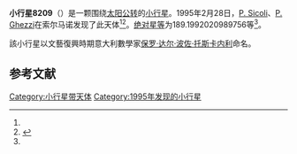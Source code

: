 {{Infobox planet
| bgcolour = #FFFFC0
| name = 8209 Toscanelli
| symbol = 
| image = 
| caption = 
| discovery = yes
| discovery_ref = 
| discoverer = [[P._Sicoli|P. Sicoli]]、[[P._Ghezzi|P. Ghezzi]]
| discovery_site = [[索尔马诺|索尔马诺]] 
| discovered = 1995年2月28日
| designations = yes
| mp_name = 
| named_after = 
| alt_names = 
| mp_category = [[主带小行星|主带小行星]]
| orbit_ref = <ref name="a">[http://ssd.jpl.nasa.gov/sbdb.cgi?sstr=8209 8209 Toscanelli] {{Wayback|url=http://ssd.jpl.nasa.gov/sbdb.cgi?sstr=8209 |date=20201124030949 }}，小行星數據庫瀏覽器（JPL Small-Body Database Browser）－[[美国国家航空航天局|美国国家航空航天局]]喷气推进实验室</ref>
| epoch = 2456400.5 (2013年4月18日更新)
| aphelion = {{convert|3.040855506971953|AU|km|3|abbr=on|lk=out}}
| perihelion = {{convert|2.17613889918962|AU|km|3|abbr=on}}
| semimajor = {{convert|2.608497203080786|AU|km|3|abbr=on}}
| eccentricity = 0.165749959
| period = 1538.806421 [[日|日]]<br />4.21[[儒略年|儒略年]]
| avg_speed = 
| inclination = 10.01333354961175
| asc_node = 72.68955997252947
| mean_anomaly = 
| arg_peri = 189.1992020989756
| satellites = 
| physical_characteristics = yes
| dimensions = 
| mass = 
| density = 
| surface_grav = 
| escape_velocity = 
| sidereal_day = 
| axial_tilt = 
| pole_ecliptic_lat = 
| pole_ecliptic_lon = 
| albedo = 
| temperatures= 
| temp_name1 = 
| mean_temp_1 = 
| max_temp_1 = 
| temp_name2 = 
| max_temp_2 = 
| spectral_type = 
| abs_magnitude = 189.1992020989756
}}

'''小行星8209'''（{{lang-en|8209 Toscanelli}}）是一颗围绕[[太阳|太阳]][[公转|公转]]的[[小行星|小行星]]。1995年2月28日，[[P._Sicoli|P. Sicoli]]、[[P._Ghezzi|P. Ghezzi]]在索尔马诺发现了此天体<ref name="a" /><ref>{{cite news|title=小行星列表|url=http://cfa-www.harvard.edu/iau/lists/NumberedMPs.txt|accessdate=2013-07-08|newspaper=哈佛大学|archive-date=2008-05-17|archive-url=https://web.archive.org/web/20080517010638/http://cfa-www.harvard.edu/iau/lists/NumberedMPs.txt|dead-url=no}}</ref>。[[绝对星等|绝对星等]]为189.1992020989756等<ref name="a" />。

該小行星以文藝復興時期意大利數學家[[保罗·达尔·波佐·托斯卡内利|保罗·达尔·波佐·托斯卡内利]]命名。

==参考文献==
{{reflist}}
{{Minor Planet Number|[[小行星8208|小行星8208]]|[[小行星8210|小行星8210]]}}

{{小天体}}

[[Category:小行星带天体|Category:小行星带天体]]
[[Category:1995年发现的小行星|Category:1995年发现的小行星]]

{{asteroid-stub}}